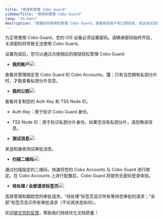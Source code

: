 ```yaml
---
title: "使用和管理 Cobo Guard"
sidebarTitle: "使用和管理 Cobo Guard"
lang: "zh-hans"
description: "掌握如何使用和管理 Cobo Guard，查看绑定账户和公钥信息，发送测试消息。"
---
```


<Warning>为正常使用 Cobo Guard，您的 iOS 设备必须设置密码。请确保密码始终开启，关闭密码将导致无法使用 Cobo Guard。</Warning>

设置完成后，您可以通过点按相应的按钮轻松管理 Cobo Guard:

- **我的账户**<img src="/cn/images/cobo-guard/common/icon_account.svg" className="icon"></img>:

查看并管理绑定至 Cobo Guard 的 Cobo Accounts。**注**：只有当您拥有私钥分片时，才能查看私钥分片信息。

- **我的公钥**<img src="/cn/images/cobo-guard/common/icon_key.svg" className="icon"></img>:

查看并复制您的 Auth Key 和 TSS Node ID。
- Auth Key：用于标识 Cobo Guard 身份。
- TSS Node ID：用于标识私钥分片身份。如果您没有私钥分片，请忽略该信息。

- **测试消息**<img src="/cn/images/cobo-guard/common/icon_testmsg.svg" className="icon"></img>:

发送和接收测试审批消息。

- **扫描二维码**<img src="/cn/images/cobo-guard/common/icon_scan.svg" className="icon"></img>:

通过扫描指定的二维码，快速将您的 Cobo Accounts 与 Cobo Guard 进行绑定。在 Cobo Accounts 上进行配置后，Cobo Guard 将提供无密码登录体验。

- **待处理 / 全部请求标签页**<img src="/cn/images/cobo-guard/common/nav.svg" className="icon"></img>:

高效管理和跟踪您的审批请求。“待处理”标签页显示所有等待您审批的请求；“全部”标签页显示所有审批请求（不论其状态如何）。


<Tip>欢迎[提交您的反馈](https://forms.zohopublic.com/cobo/form/DocumentFeedbackForm/formperma/QvLOhxJv1_JMsJ-1dleZ8Itb_7rzN-LtgvsDdxosoVI?referrername=manuals)，帮助我们持续优化文档质量！</Tip>